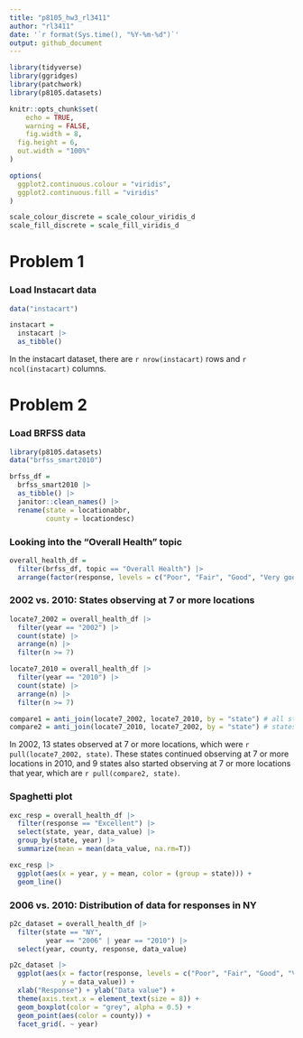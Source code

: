 ```yaml
---
title: "p8105_hw3_rl3411"
author: "rl3411"
date: '`r format(Sys.time(), "%Y-%m-%d")`'
output: github_document
---
```


```r
library(tidyverse)
library(ggridges)
library(patchwork)
library(p8105.datasets)

knitr::opts_chunk$set(
	echo = TRUE,
	warning = FALSE,
	fig.width = 8, 
  fig.height = 6,
  out.width = "100%"
)

options(
  ggplot2.continuous.colour = "viridis",
  ggplot2.continuous.fill = "viridis"
)

scale_colour_discrete = scale_colour_viridis_d
scale_fill_discrete = scale_fill_viridis_d
```

# Problem 1

### Load Instacart data

```r
data("instacart")

instacart = 
  instacart |> 
  as_tibble()
```

In the instacart dataset, there are `r nrow(instacart)` rows and `r ncol(instacart)` columns. 

# Problem 2

### Load BRFSS data

```r
library(p8105.datasets)
data("brfss_smart2010")

brfss_df =
  brfss_smart2010 |> 
  as_tibble() |> 
  janitor::clean_names() |> 
  rename(state = locationabbr,
         county = locationdesc) 
```

### Looking into the "Overall Health" topic

```r
overall_health_df =
  filter(brfss_df, topic == "Overall Health") |> 
  arrange(factor(response, levels = c("Poor", "Fair", "Good", "Very good", "Excellent")))
```

### 2002 vs. 2010: States observing at 7 or more locations

```r
locate7_2002 = overall_health_df |> 
  filter(year == "2002") |> 
  count(state) |> 
  arrange(n) |> 
  filter(n >= 7)

locate7_2010 = overall_health_df |> 
  filter(year == "2010") |> 
  count(state) |> 
  arrange(n) |> 
  filter(n >= 7)

compare1 = anti_join(locate7_2002, locate7_2010, by = "state") # all states in 2002 are in 2010
compare2 = anti_join(locate7_2010, locate7_2002, by = "state") # states in 2010 but not in 2002
```

In 2002, 13 states observed at 7 or more locations, which were `r pull(locate7_2002, state)`. These states continued observing at 7 or more locations in 2010, and 9 states also started observing at 7 or more locations that year, which are `r pull(compare2, state)`. 

### Spaghetti plot

```r
exc_resp = overall_health_df |> 
  filter(response == "Excellent") |>  
  select(state, year, data_value) |> 
  group_by(state, year) |> 
  summarize(mean = mean(data_value, na.rm=T)) 

exc_resp |> 
  ggplot(aes(x = year, y = mean, color = (group = state))) + 
  geom_line()
```

### 2006 vs. 2010: Distribution of data for responses in NY

```r
p2c_dataset = overall_health_df |>
  filter(state == "NY",
         year == "2006" | year == "2010") |> 
  select(year, county, response, data_value) 

p2c_dataset |> 
  ggplot(aes(x = factor(response, levels = c("Poor", "Fair", "Good", "Very good", "Excellent")), 
             y = data_value)) +
  xlab("Response") + ylab("Data value") +
  theme(axis.text.x = element_text(size = 8)) +
  geom_boxplot(color = "grey", alpha = 0.5) +
  geom_point(aes(color = county)) + 
  facet_grid(. ~ year)
```










